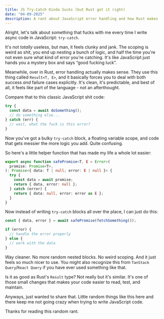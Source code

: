 ```yaml
---
title: JS Try-Catch Kinda Sucks (but Rust got it right)
date: "04-09-2025"
description: A rant about JavaScript error handling and how Rust makes it look easy.
---
```


Alright, let's talk about something that fucks with me every time I write async code in JavaScript: `try-catch`.

It's not *totally* useless, but man, it feels clunky and jank. The scoping is weird as shit, you end up nesting a bunch of logic, and half the time you're not even sure what kind of error you're catching. It's like JavaScript just hands you a mystery box and says “good fucking luck”.

Meanwhile, over in Rust, error handling actually makes sense. They use this thing called `Result<T, E>`, and it basically forces you to deal with both success *and* failure cases explicitly. It's clean, it's predictable, and best of all, it feels like part of the language - not an afterthought.

Compare that to this classic JavaScript shit code:

```ts
try {
  const data = await doSomething();
  // do something else...
} catch (err) {
  // wait, what the fuck is this error?
}
```

Now you've got a bulky `try-catch` block, a floating variable scope, and code that gets messier the more logic you add. Quite confusing.

So here's a little helper function that has made my life a whole lot easier:

```ts
export async function safePromise<T, E = Error>(
  promise: Promise<T>,
): Promise<{ data: T | null; error: E | null }> {
  try {
    const data = await promise;
    return { data, error: null };
  } catch (error) {
    return { data: null, error: error as E };
  }
}
```

Now instead of writing `try-catch` blocks all over the place, I can just do this:

```ts
const { data, error } = await safePromise(fetchSomething());

if (error) {
  // handle the error properly
} else {
  // work with the data
}
```

Way cleaner. No more random nested blocks. No weird scoping. And it just feels so much nicer to use. You might also recognize this from `TanStack Query`/`React Query` if you have ever used something like that.

Is it as good as Rust's `Result` type? Not really but it's similar. It's one of those small changes that makes your code easier to read, test, and maintain.

Anyways, just wanted to share that. Little random things like this here and there keep me not going crazy when trying to write JavaScript code.

Thanks for reading this random rant.
